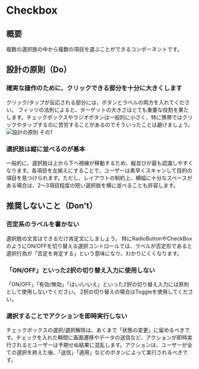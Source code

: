 
<Meta title="Checkbox" of={CheckboxStories} />

# Checkbox

<Canvas>
  <Story of={Component} />
</Canvas>

<Controls of={Component} />

## 概要

複数の選択肢の中から複数の項目を選ぶことができるコンポーネントです。

## 設計の原則（Do）

### 確実な操作のために、クリックできる部分を十分に大きくします
クリック/タップが反応される部分には、ボタンとラベルの両方を入れてください。
フィッツの法則によると、ターゲットの大きさはとても重要な役割を果たします。チェックボックスやラジオボタンは一般的に小さく、特に携帯ではクリックやタップするのに苦労することがあるのでそういったことは避けましょう。
![設計の原則 その1](/storybook/images/checkbox_01.jpg)

### 選択肢は縦に並べるのが基本
一般的に、選択肢は上から下へ視線が移動するため、縦並びが最も認識しやすくなります。各項目を左揃えにすることで、ユーザーは素早くスキャンして目的の項目を見つけられます。ただし、レイアウトの制約上、横幅に十分なスペースがある場合は、2〜3項目程度の短い選択肢を横に並べることも許容します。

## 推奨しないこと（Don't）

### 否定系のラベルを書かない
選択肢の文言はできるだけ肯定文にしましょう。
特にRadioButtonやCheckBoxのようにON/OFFを切り替える選択コントロールでは、ラベルが否定形であると選択行為が「否定を肯定する」という意味になり、わかりにくくなります。

### 「ON/OFF」といった2択の切り替え入力に使用しない
「ON/OFF」「有効/無効」「はい/いいえ」といった2択の切り替え入力には原則として使用しないでください。
2択の切り替えの場合はToggleを使用してください。

### 選択することでアクションを即時実行しない
チェックボックスの選択/選択解除は、あくまで「状態の変更」に留めるべきです。チェックを入れた瞬間に画面遷移やデータの送信など、アクションが即時実行されるとユーザーは予期せぬ結果に混乱します。アクションは、ユーザーが全ての選択を終えた後、「送信」「適用」などのボタンによって実行されるべきです。